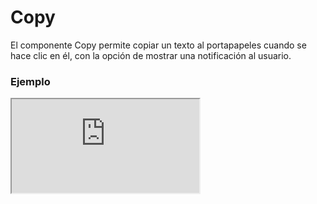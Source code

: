 # Copy

El componente Copy permite copiar un texto al portapapeles cuando se hace clic en él, con la opción de mostrar una notificación al usuario.


### Ejemplo

<Iframe minHeightIframe="30dvh" src="https://fenextjs-component-storybook.vercel.app/iframe.html?args=&id=copy-copy--index&viewMode=story" />

### Importacion

Para importar el componente Copy, se puede hacer desde fenextjs

```tsx copy
import { Copy } from "fenextjs";
```

### Parametros

| Parametro | Tipo | Requerido | Default | Descripcion |
| --------- | ---- | --------- | ------- | ----------- |
| text | string | no | '' | Texto que se copiará al portapapeles al hacer clic en el componente. |
| children | ReactNode | no | undefined | El contenido que se mostrará dentro del componente Copy. |
| onClickForCopy | function | no | undefined | Función personalizada que se ejecuta después de copiar el texto. |
| notification | NotificationDataProps | no | \{ message: 'Copy', type: RequestResultTypeProps.OK \} | Configuración de la notificación que se muestra al copiar el texto. |
| className | string | no | '' | Clase CSS para personalizar el contenedor del componente. |

### Storybook

Para ver el storybook del componente lo puede hacer con este [link](https://fenextjs-component-storybook.vercel.app/?path=/story/copy-copy--index)

### Usos

- Básico

```tsx copy
<Copy text="Texto a copiar">Copia este texto</Copy>
```

- Copy con notificación personalizada

```tsx copy
<Copy text="Texto a copiar" notification={{ message: "Texto copiado", type: "success" }}>Copia este texto</Copy>
```

- Copy con función personalizada

```tsx copy
<Copy text="Texto a copiar" onClickForCopy={(text) => console.log("Texto copiado:", text)}>Copia este texto</Copy>
```


